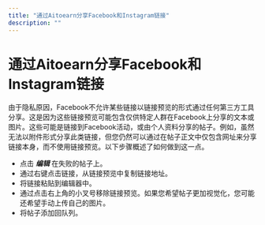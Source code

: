 ```yaml
---
title: "通过Aitoearn分享Facebook和Instagram链接"
description: ""
---
```

# 通过Aitoearn分享Facebook和Instagram链接

由于隐私原因，Facebook不允许某些链接以链接预览的形式通过任何第三方工具分享。这是因为这些链接预览可能包含仅供特定人群在Facebook上分享的文本或图片。这些可能是链接到Facebook活动，或由个人资料分享的帖子。例如，虽然无法以附件形式分享此类链接，但您仍然可以通过在帖子正文中仅包含网址来分享链接本身，而不使用链接预览。以下步骤概述了如何做到这一点。

- 点击 ***编辑*** 在失败的帖子上。
- 通过右键点击链接，从链接预览中复制链接地址。
- 将链接粘贴到编辑器中。
- 通过点击右上角的小叉号移除链接预览。如果您希望帖子更加视觉化，您可能还希望手动上传自己的图片。
- 将帖子添加回队列。

